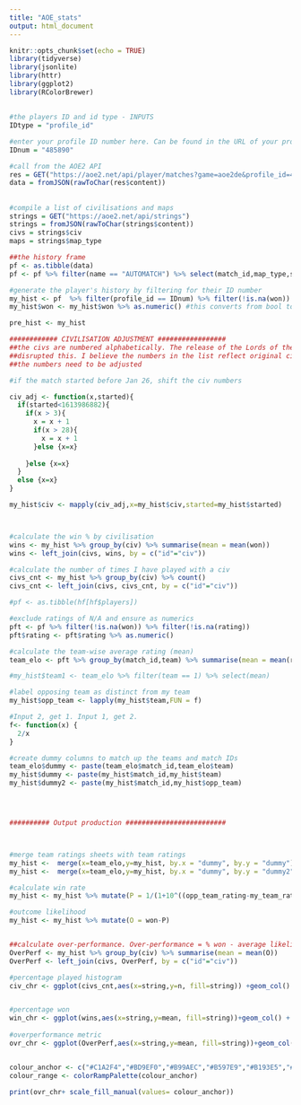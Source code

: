 ---
title: "AOE_stats"
output: html_document
---

```{r setup, include=FALSE}
knitr::opts_chunk$set(echo = TRUE)
library(tidyverse)
library(jsonlite)
library(httr)
library(ggplot2)
library(RColorBrewer)
```

## 
```{r player id}

#the players ID and id type - INPUTS
IDtype = "profile_id"

#enter your profile ID number here. Can be found in the URL of your profile on AOE2.net
IDnum = "485890"


```

```{r API import, echo=FALSE}

#call from the AOE2 API
res = GET("https://aoe2.net/api/player/matches?game=aoe2de&profile_id=485890&count=500")
data = fromJSON(rawToChar(res$content))
```

## 

```{r, echo=FALSE}

#compile a list of civilisations and maps
strings = GET("https://aoe2.net/api/strings")
strings = fromJSON(rawToChar(strings$content))
civs = strings$civ
maps = strings$map_type
```


```{r simple win rate, echo=FALSE}


##the history frame
pf <- as.tibble(data)
pf <- pf %>% filter(name == "AUTOMATCH") %>% select(match_id,map_type,started,finished,server,players) %>% unnest()

#generate the player's history by filtering for their ID number
my_hist <- pf  %>% filter(profile_id == IDnum) %>% filter(!is.na(won))
my_hist$won <- my_hist$won %>% as.numeric() #this converts from bool to num for easier processing

pre_hist <- my_hist

############ CIVILISATION ADJUSTMENT #################
##the civs are numbered alphabetically. The release of the Lords of the West
##disrupted this. I believe the numbers in the list reflect original civ numbers
##the numbers need to be adjusted

#if the match started before Jan 26, shift the civ numbers

civ_adj <- function(x,started){
  if(started<1613986882){
    if(x > 3){
      x = x + 1
      if(x > 28){
        x = x + 1
      }else {x=x}
    
    }else {x=x}
  }
  else {x=x}
}

my_hist$civ <- mapply(civ_adj,x=my_hist$civ,started=my_hist$started)



#calculate the win % by civilisation
wins <- my_hist %>% group_by(civ) %>% summarise(mean = mean(won))
wins <- left_join(civs, wins, by = c("id"="civ"))

#calculate the number of times I have played with a civ
civs_cnt <- my_hist %>% group_by(civ) %>% count()
civs_cnt <- left_join(civs, civs_cnt, by = c("id"="civ"))

#pf <- as.tibble(hf[hf$players])

```



```{r ELO adjusted win rate, echo=FALSE}

#exclude ratings of N/A and ensure as numerics
pft <- pf %>% filter(!is.na(won)) %>% filter(!is.na(rating))
pft$rating <- pft$rating %>% as.numeric()

#calculate the team-wise average rating (mean)
team_elo <- pft %>% group_by(match_id,team) %>% summarise(mean = mean(rating))

#my_hist$team1 <- team_elo %>% filter(team == 1) %>% select(mean)

#label opposing team as distinct from my team
my_hist$opp_team <- lapply(my_hist$team,FUN = f)

#Input 2, get 1. Input 1, get 2.
f<- function(x) {
  2/x
}

#create dummy columns to match up the teams and match IDs
team_elo$dummy <- paste(team_elo$match_id,team_elo$team)
my_hist$dummy <- paste(my_hist$match_id,my_hist$team)
my_hist$dummy2 <- paste(my_hist$match_id,my_hist$opp_team)




########## Output production #########################



#merge team ratings sheets with team ratings
my_hist <-  merge(x=team_elo,y=my_hist, by.x = "dummy", by.y = "dummy") %>% rename(my_team_rating = mean)
my_hist <-  merge(x=team_elo,y=my_hist, by.x = "dummy", by.y = "dummy2") %>% rename(opp_team_rating = mean)

#calculate win rate
my_hist <- my_hist %>% mutate(P = 1/(1+10^((opp_team_rating-my_team_rating)/400)))

#outcome likelihood
my_hist <- my_hist %>% mutate(O = won-P)


##calculate over-performance. Over-performance = % won - average likelihood of winning
OverPerf <- my_hist %>% group_by(civ) %>% summarise(mean = mean(O))
OverPerf <- left_join(civs, OverPerf, by = c("id"="civ"))

```


```{r civs and wins, echo=FALSE}

#percentage played histogram
civ_chr <- ggplot(civs_cnt,aes(x=string,y=n, fill=string)) +geom_col() + theme_bw() + theme(panel.background = element_blank(), legend.position="none", axis.text.x = element_text(angle = 90,vjust = 0.5)) + ylab("Games played as civ") + xlab("Civilisation") 


#percentage won
win_chr <- ggplot(wins,aes(x=string,y=mean, fill=string))+geom_col() + theme_bw() + theme(panel.background = element_blank(), legend.position="none", axis.text.x = element_text(angle = 90,vjust = 0.5)) + scale_y_continuous(labels = scales::percent) +ylab("Win percentage") + xlab("Civilisation")
 
#overperformance metric
ovr_chr <- ggplot(OverPerf,aes(x=string,y=mean, fill=string))+geom_col() + theme_bw() + theme(panel.background = element_blank(), legend.position="none", axis.text.x = element_text(angle = 90,vjust = 0.5)) + scale_y_continuous(labels = scales::percent) +ylab("Relative over-performance") + xlab("Civilisation")


colour_anchor <- c("#C1A2F4","#BD9EF0","#B99AEC","#B597E9","#B193E5","#AD90E1","#A98CDE","#A589DA","#A285D6","#9E81D3","#9A7ECF","#967ACB","#9277C8","#8E73C4","#8A70C0","#876CBD","#8368B9","#7F65B5","#7B61B2","#775EAE","#735AAB","#6F57A7","#6B53A3","#684FA0","#644C9C","#604898","#5C4595","#584191","#543E8D","#503A8A","#4D3686","#493382","#452F7F","#412C7B","#3D2877","#392574","#352170","#321E6D")
colour_range <- colorRampPalette(colour_anchor)

print(ovr_chr+ scale_fill_manual(values= colour_anchor))

```


